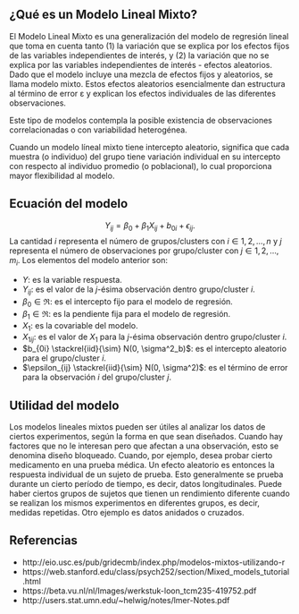 ## ¿Qué es un Modelo Lineal Mixto?

El Modelo Lineal Mixto es una generalización del modelo de regresión lineal que toma en cuenta tanto (1) la variación que se explica por los efectos fijos de las variables independientes de interés, y (2) la variación que no se explica por las variables independientes de interés - efectos aleatorios. Dado que el modelo incluye una mezcla de efectos fijos y aleatorios, se llama modelo mixto. Estos efectos aleatorios esencialmente dan estructura al término de error ε y explican los efectos individuales de las diferentes observaciones.

Este tipo de modelos contempla la posible existencia de observaciones correlacionadas o con variabilidad heterogénea. 

Cuando un modelo líneal mixto tiene intercepto aleatorio, significa que cada muestra (o individuo) del grupo tiene variación individual en su intercepto con respecto al individuo promedio (o poblacional), lo cual proporciona mayor flexibilidad al modelo.

## Ecuación del modelo

$$
Y_{ij} = \beta_0 +
 \beta_1 X_{ij} + b_{0i} + \epsilon_{ij}.
$$
La cantidad $i$ representa el número de grupos/clusters con $i \in {1, 2, \ldots, n}$ y $j$ representa el número de observaciones por grupo/cluster con $j \in {1, 2, \ldots, m_i}$. Los elementos del modelo anterior son:

- $Y$: es la variable respuesta.
- $Y_{ij}$: es el valor de la $j$-ésima observación dentro grupo/cluster $i$. 
- $\beta_0\in \Re$: es el intercepto fijo para el modelo de regresión.
- $\beta_1 \in \Re$: es la pendiente fija para el modelo de regresión.
- $X_1$: es la covariable del modelo.
- $X_{1ij}$: es el valor de $X_1$ para la $j$-ésima observación dentro grupo/cluster $i$.
- $b_{0i} \stackrel{iid}{\sim} N(0, \sigma^2_b)$: es el intercepto aleatorio para el grupo/cluster $i$.
- $\epsilon_{ij} \stackrel{iid}{\sim} N(0, \sigma^2)$: es el término de error para la observación $i$ del grupo/cluster $j$.

## Utilidad del modelo

Los modelos lineales mixtos pueden ser útiles al analizar los datos de ciertos experimentos, según la forma en que sean diseñados. Cuando hay factores que no le interesan pero que afectan a una observación, esto se denomina diseño bloqueado. Cuando, por ejemplo, desea probar cierto medicamento en una prueba médica. Un efecto aleatorio es entonces la respuesta individual de un sujeto de prueba. Esto generalmente se prueba durante un cierto período de tiempo, es decir, datos longitudinales. Puede haber ciertos grupos de sujetos que tienen un rendimiento diferente cuando se realizan los mismos experimentos en diferentes grupos, es decir, medidas repetidas. Otro ejemplo es datos anidados o cruzados.

## Referencias

- http://eio.usc.es/pub/gridecmb/index.php/modelos-mixtos-utilizando-r  
- https://web.stanford.edu/class/psych252/section/Mixed_models_tutorial.html 
- https://beta.vu.nl/nl/Images/werkstuk-loon_tcm235-419752.pdf 
- http://users.stat.umn.edu/~helwig/notes/lmer-Notes.pdf

 